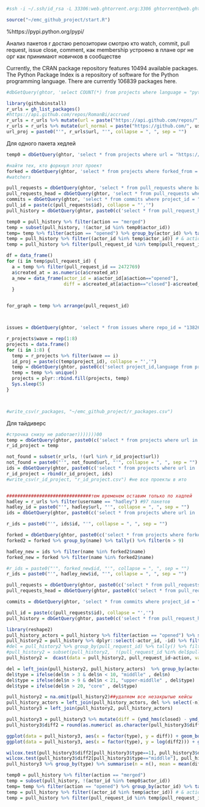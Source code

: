 ```r
#ssh -i ~/.ssh/id_rsa -L 33306:web.ghtorrent.org:3306 ghtorrent@web.ghtorrent.org

source("~/emc_github_project/start.R")
```
%https://pypi.python.org/pypi/

Анализ пакетов r 
достаю репозитории
смотрю кто watch, commit, pull request, issue close, comment, 
как membership устроено в плане орг не орг
как принимают новичков в сообществе

Currently, the CRAN package repository features 10494 available packages.
The Python Package Index is a repository of software for the Python programming language. There are currently 106839 packages here.


```r
#dbGetQuery(ghtor, 'select COUNT(*) from projects where language = "python"') #2.9 млн

library(githubinstall)
r_urls = gh_list_packages()
#https://api.github.com/repos/RomanBi/accrued
r_urls = r_urls %>% mutate(url = paste("https://api.github.com/repos/", username, "/", package_name, sep = ""))
r_urls = r_urls %>% mutate(url_normal = paste("https://github.com/", username, "/", package_name, sep = ""))
url_proj = paste0("'", r_urls$url, "'", collapse = ", ", sep = "")


```

Для одного пакета хедлей
```r
temp0 = dbGetQuery(ghtor, 'select * from projects where url = "https://api.github.com/repos/hadley/dplyr"') 

#найти тех, кто форкнул этот проект 
forked = dbGetQuery(ghtor, 'select * from projects where forked_from = "1382617"')
#watchers

pull_requests = dbGetQuery(ghtor, 'select * from pull_requests where base_repo_id = "1382617"')
pull_requests_head = dbGetQuery(ghtor, 'select * from pull_requests where head_repo_id = "1382617"')
commits = dbGetQuery(ghtor, 'select * from commits where project_id = "1382617"') #3858 коммитов на один пакет 
pull_id = paste(c(pull_requests$id), collapse = "','")
pull_history = dbGetQuery(ghtor, paste0(c('select * from pull_request_history where pull_request_id in ', "('", pull_id, "')"), collapse = "")) 

temp0 = pull_history %>% filter(action == "merged")
temp = subset(pull_history, !(actor_id %in% temp0$actor_id))
temp= temp %>% filter(action == "opened") %>% group_by(actor_id) %>% tally() %>% filter(n>4)
temp = pull_history %>% filter((actor_id %in% temp$actor_id)) # & action == "merged")
temp = pull_history %>% filter(pull_request_id %in% temp$pull_request_id)

df = data_frame()
for (i in temp$pull_request_id) {
  a = temp %>% filter(pull_request_id == 2472769)
  a$created_at = as.numeric(a$created_at)
  a_new = data_frame(actor_id = a$actor_id[a$action=="opened"], 
                     diff = a$created_at[a$action=="closed"]-a$created_at[a$action=="opened"])
  }


for_graph = temp %>% arrange(pull_request_id)



issues = dbGetQuery(ghtor, 'select * from issues where repo_id = "1382617"')

r_projects$wave = rep(1:8)
projects = data.frame()
for (i in 1:8) {
  temp = r_projects %>% filter(wave == i)
  id_proj = paste(c(temp$project_id), collapse = "','")
  temp = dbGetQuery(ghtor, paste0(c('select project_id,language from project_languages where project_id in ', "('", id_proj, "')"), collapse = "")) 
  temp = temp %>% unique()
  projects = plyr::rbind.fill(projects, temp)
  Sys.sleep(5)
}



#write_csv(r_packages, "~/emc_github_project/r_packages.csv")
```



Для тайдиверс
```r
#строчка снизу не работает)))))))00
temp = dbGetQuery(ghtor, paste0(c('select * from projects where url in ', "(", url_proj, ")"), collapse = "")) 
r_id_project = temp

not_found = subset(r_urls, !(url %in% r_id_project$url))
not_found = paste0("'", not_found$url, "'", collapse = ", ", sep = "")  
ids = dbGetQuery(ghtor, paste0(c('select * from projects where url in ', "(", not_found, ")"), collapse = "")) 
r_id_project = rbind(r_id_project, ids)
#write_csv(r_id_project, "r_id_project.csv") #не все проекты в ито


###############################тем временем оставим только по хадлей 
hadley = r_urls %>% filter(username == "hadley") #97 пакетов
hadley_id = paste0("'", hadley$url, "'", collapse = ", ", sep = "")  
ids = dbGetQuery(ghtor, paste0(c('select * from projects where url in ', "(", hadley_id, ")"), collapse = "")) 

r_ids = paste0("'", ids$id, "'", collapse = ", ", sep = "")  

forked = dbGetQuery(ghtor, paste0(c('select * from projects where forked_from in ', "(", r_ids, ")"), collapse = "")) #4878
forked2 = forked %>% group_by(name) %>% tally() %>% filter(n > 9)

hadley_new = ids %>% filter(name %in% forked2$name)
forked_new = forked %>% filter(name %in% forked2$name)

#r_ids = paste0("'", forked_new$id, "'", collapse = ", ", sep = "")  
r_ids = paste0("'", hadley_new$id, "'", collapse = ", ", sep = "")  

```



```r


pull_requests = dbGetQuery(ghtor, paste0(c('select * from pull_requests where base_repo_id in ', "(", r_ids, ")"), collapse = "")) 
pull_requests_head = dbGetQuery(ghtor, paste0(c('select * from pull_requests where head_repo_id in ', "(", r_ids, ")"), collapse = ""))

commits = dbGetQuery(ghtor, 'select * from commits where project_id = "1382617"') #3858 коммитов на один пакет 

pull_id = paste(c(pull_requests$id), collapse = "','")
pull_history = dbGetQuery(ghtor, paste0(c('select * from pull_request_history where pull_request_id in ', "('", pull_id, "')"), collapse = "")) 

library(reshape2)
pull_history_actors = pull_history %>% filter(action == "opened") %>% select(pull_request_id, actor_opened = actor_id) 
pull_history2 = pull_history %>% dplyr::select(-actor_id, -id) %>% filter(action == "opened" | action == "closed") 
#del = pull_history2 %>% group_by(pull_request_id) %>% tally() %>% filter(n>3)
#pull_history2 = subset(pull_history2,  !(pull_request_id %in% del$pull_request_id))
pull_history2 =  dcast(data = pull_history2, pull_request_id~action, value.var="created_at", fun.aggregate = min) 

del = left_join(pull_history2, pull_history_actors)  %>% group_by(actor_opened) %>% tally() %>% arrange(-n)
del$type = ifelse(del$n > 3 & del$n < 10, "middlle" , del$n)
del$type = ifelse(del$n > 9 & del$n < 21, "upper-middlle" , del$type)
del$type = ifelse(del$n > 20, "core" , del$type) 

pull_history2 = na.omit(pull_history2)##удаляем все незакрытые кейсы
pull_history_actors = left_join(pull_history_actors, del %>% select(-n))
pull_history3 = left_join(pull_history2, pull_history_actors)

pull_history3 = pull_history3 %>% mutate(diff = (ymd_hms(closed) - ymd_hms(opened))/3600)
pull_history3$diff2 = round(as.numeric( as.character(pull_history3$diff)),2)

ggplot(data = pull_history3, aes(x = factor(type), y = diff)) + geom_boxplot() + ylim(0,5000)
ggplot(data = pull_history3, aes(x = factor(type), y = log(diff2))) + geom_boxplot()

wilcox.test(pull_history3$diff2[pull_history3$type==1], pull_history3$diff2[pull_history3$type=="core"])
wilcox.test(pull_history3$diff2[pull_history3$type=="middlle"], pull_history3$diff2[pull_history3$type=="core"])
pull_history3 %>% group_by(type) %>% summarise(n = n(), mean = mean(diff2), median = median(diff2))

temp0 = pull_history %>% filter(action == "merged")
temp = subset(pull_history, !(actor_id %in% temp0$actor_id))
temp= temp %>% filter(action == "opened") %>% group_by(actor_id) %>% tally() %>% filter(n>4)
temp = pull_history %>% filter((actor_id %in% temp$actor_id)) # & action == "merged")
temp = pull_history %>% filter(pull_request_id %in% temp$pull_request_id)


```

